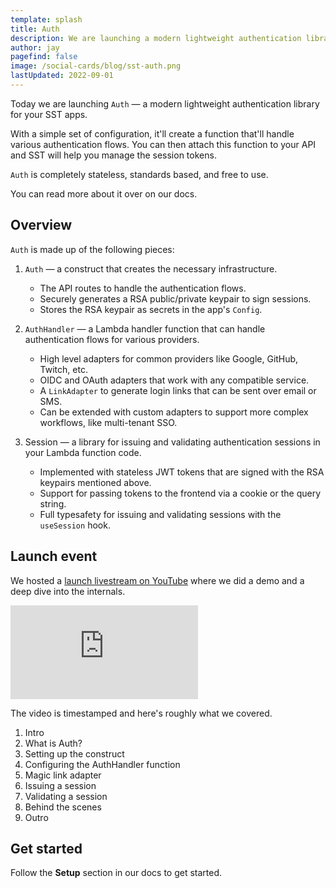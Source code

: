 ```yaml
---
template: splash
title: Auth
description: We are launching a modern lightweight authentication library for your SST apps.
author: jay
pagefind: false
image: /social-cards/blog/sst-auth.png
lastUpdated: 2022-09-01
---
```


Today we are launching `Auth` — a modern lightweight authentication library for your SST apps.

With a simple set of configuration, it'll create a function that'll handle various authentication flows. You can then attach this function to your API and SST will help you manage the session tokens.

`Auth` is completely stateless, standards based, and free to use.

You can read more about it over on our docs.

## Overview

`Auth` is made up of the following pieces:

1. `Auth` — a construct that creates the necessary infrastructure.

   - The API routes to handle the authentication flows.
   - Securely generates a RSA public/private keypair to sign sessions.
   - Stores the RSA keypair as secrets in the app's `Config`.

2. `AuthHandler` — a Lambda handler function that can handle authentication flows for various providers.

   - High level adapters for common providers like Google, GitHub, Twitch, etc.
   - OIDC and OAuth adapters that work with any compatible service.
   - A `LinkAdapter` to generate login links that can be sent over email or SMS.
   - Can be extended with custom adapters to support more complex workflows, like multi-tenant SSO.

3. Session — a library for issuing and validating authentication sessions in your Lambda function code.

   - Implemented with stateless JWT tokens that are signed with the RSA keypairs mentioned above.
   - Support for passing tokens to the frontend via a cookie or the query string.
   - Full typesafety for issuing and validating sessions with the `useSession` hook.

## Launch event

We hosted a [launch livestream on YouTube](https://www.youtube.com/watch?v=cO9Chk6sUW4) where we did a demo and a deep dive into the internals.

<div class="youtube-container">
  <iframe src="https://www.youtube-nocookie.com/embed/cO9Chk6sUW4" frameborder="0" allow="accelerometer; autoplay; clipboard-write; encrypted-media; gyroscope; picture-in-picture" allowfullscreen></iframe>
</div>

The video is timestamped and here's roughly what we covered.

1. Intro
2. What is Auth?
3. Setting up the construct
4. Configuring the AuthHandler function
5. Magic link adapter
6. Issuing a session
7. Validating a session
8. Behind the scenes
9. Outro

## Get started

Follow the **Setup** section in our docs to get started.
